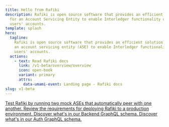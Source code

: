 ```yaml
---
title: Hello from Rafiki
description: Rafiki is open source software that provides an efficient solution
  for an Account Servicing Entity to enable Interledger functionality on its
  users' accounts.
template: splash
hero:
  tagline:
    Rafiki is open source software that provides an efficient solution for
    an account servicing entity (ASE) to enable Interledger functionality on its
    users' accounts.
  actions:
    - text: Read Rafiki docs
      link: /v1-beta/overview/overview
      icon: open-book
      variant: primary
      attrs:
        data-umami-event: Landing page - Rafiki docs
slug: v1-beta
---
```



<CardGrid>
  <a class='card-link' href='/integration/playground/overview'>
    <Card title='Try it out!' icon='document'>
      Test Rafiki by running two mock ASEs that automatically peer with one
      another.
    </Card>
  </a>
  <a class='card-link' href='/integration/requirements/overview'>
    <Card title='Integration requirements' icon='document'>
      Review the requirements for deploying Rafiki to a production environment.
    </Card>
  </a>
  <a class='card-link' href='/apis/graphql/backend'>
    <Card title='View Backend API schema' icon='document'>
      Discover what's in our Backend GraphQL schema.
    </Card>
  </a>
  <a class='card-link' href='/apis/graphql/auth'>
    <Card title='View Auth API schema' icon='document'>
      Discover what's in our Auth GraphQL schema.
    </Card>
  </a>
</CardGrid>
